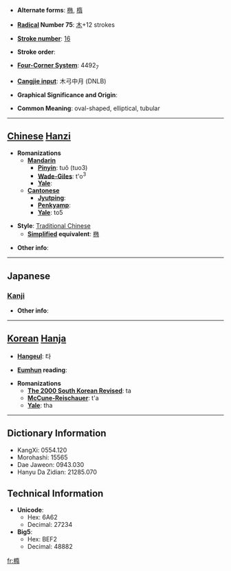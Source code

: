 * '''Alternate forms''': [[椭]], [[楕]]

* '''[[Wiktionary:Chinese radical index| Radical]] Number 75''': [[Wiktionary:Chinese radical index 木|木]]+12 strokes

* '''[[Wiktionary:Chinese total strokes index|Stroke number]]''': [[Wiktionary:Chinese total strokes index 16|16]]

* '''Stroke order''': 

* '''[[Wiktionary:Chinese four corner index|Four-Corner System]]''': 4492<sub>7</sub>

* '''[[Wiktionary:Chinese Cangjie index|Cangjie input]]''': 木弓中月 (DNLB)

* '''Graphical Significance and Origin''': 

* '''Common Meaning''': oval-shaped, elliptical, tubular

----

== [[Chinese]] [[Hanzi]] ==

* '''Romanizations'''
** '''[[Mandarin]]'''
*** '''[[Pinyin]]''': tuǒ (tuo3)
*** '''[[Wade-Giles]]''': t'o<sup>3</sup>
*** '''[[Yale]]''': 
** '''[[Cantonese]]'''
*** '''[[Jyutping]]''':
*** '''[[Penkyamp]]''': 
*** '''[[Yale]]''': to5

* '''Style''': [[Traditional Chinese]] 
** '''[[Simplified Chinese|Simplified]] equivalent''': [[椭]]

* '''Other info''': 

----

==Japanese==
===[[Kanji]]===
{{kanji|on readings=[[だ]] (da)
|kun readings=[[こばんが]] (kobanga)
}}

* '''Other info''':  

----

== [[Korean]] [[Hanja]] ==

* '''[[Hangeul]]''': 타

* '''[[Eumhun]] reading''': 

* '''Romanizations'''
** '''[[The 2000 South Korean Revised Romanization|The 2000 South Korean Revised]]''': ta
** '''[[McCune-Reischauer]]''': t'a
** '''[[Yale]]''': tha

----

== Dictionary Information ==

* KangXi: 0554.120
* Morohashi: 15565
* Dae Jaweon: 0943.030
* Hanyu Da Zidian: 21285.070

== Technical Information ==

* '''Unicode''':
** Hex: 6A62
** Decimal: 27234
* '''Big5''':
** Hex: BEF2
** Decimal: 48882

[[fr:橢]]